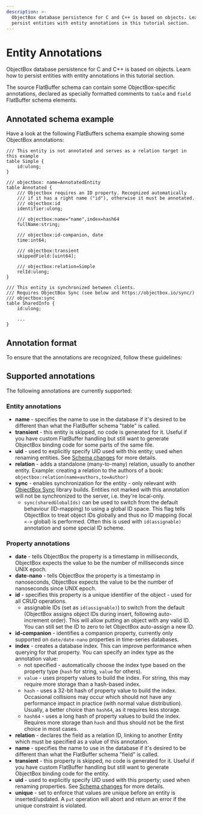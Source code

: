 ```yaml
---
description: >-
  ObjectBox database persistence for C and C++ is based on objects. Learn how to
  persist entities with entity annotations in this tutorial section.
---
```





# Entity Annotations

ObjectBox database persistence for C and C++ is based on objects. Learn how to persist entities with entity annotations in this tutorial section.


The source FlatBuffer schema can contain some ObjectBox-specific annotations, declared as specially formatted comments to `table` and `field` FlatBuffer schema elements.&#x20;

## Annotated schema example

Have a look at the following FlatBuffers schema example showing some ObjectBox annotations:

```fbs title="schema.fbs"
/// This entity is not annotated and serves as a relation target in this example
table Simple {
    id:ulong;
}

/// objectbox: name=AnnotatedEntity
table Annotated {
    /// Objectbox requires an ID property. Recognized automatically 
    /// if it has a right name ("id"), otherwise it must be annotated.
    /// objectbox:id
    identifier:ulong;

    /// objectbox:name="name",index=hash64
    fullName:string;

    /// objectbox:id-companion, date
    time:int64;

    /// objectbox:transient
    skippedField:[uint64];

    /// objectbox:relation=Simple
    relId:ulong;
}

/// This entity is synchronized between clients.
/// Requires ObjectBox Sync (see below and https://objectbox.io/sync/)
/// objectbox:sync
table SharedInfo {
    id:ulong;
    
    ...
}
```

## Annotation format
To ensure that the annotations are recognized, follow these guidelines:



## Supported annotations

The following annotations are currently supported:

### **Entity annotations**

* **name** - specifies the name to use in the database if it's desired to be different than what the FlatBuffer schema "table" is called.
* **transient** - this entity is skipped, no code is generated for it. Useful if you have custom FlatBuffer handling but still want to generate ObjectBox binding code for some parts of the same file.
* **uid** - used to explicitly specify UID used with this entity; used when renaming entities. See [Schema changes](schema-changes.md) for more details.
* **relation** - adds a standalone (many-to-many) relation, usually to another entity. Example: creating a relation to the authors of a book: `objectbox:relation(name=authors,to=Author)`
* **sync** - enables synchronization for the entity - only relevant with [ObjectBox Sync](https://objectbox.io/sync/) library builds. Entities not marked with this annotation will not be synchronized to the server, i.e. they're local-only.
  * `sync(sharedGlobalIds)` can be used to switch from the default behaviour (ID-mapping) to using a global ID space. This flag tells ObjectBox to treat object IDs globally and thus no ID mapping (local `<->` global) is performed. Often this is used with `id(assignable)` annotation and some special ID scheme.

### **Property annotations**

* **date** - tells ObjectBox the property is a timestamp in milliseconds, ObjectBox expects the value to be the number of milliseconds since UNIX epoch.
* **date-nano** - tells ObjectBox the property is a timestamp in nanoseconds, ObjectBox expects the value to be the number of nanoseconds since UNIX epoch.
* **id** - specifies this property is a unique identifier of the object - used for all CRUD operations.
  * assignable IDs (set as `id(assignable)`) to switch from the default (ObjectBox assigns object IDs during insert, following auto-increment order). This will allow putting an object with any valid ID. You can still set the ID to zero to let ObjectBox auto-assign a new ID.
* **id-companion** - identifies a companion property, currently only supported on `date/date-nano` properties in time-series databases.
* **index** - creates a database index. This can improve performance when querying for that property. You can specify an index type as the annotation value:
  * not specified - automatically choose the index type based on the property type (`hash` for string, `value` for others).
  * `value` - uses property values to build the index. For string, this may require more storage than a hash-based index.
  * `hash` - uses a 32-bit hash of property value to build the index. Occasional collisions may occur which should not have any performance impact in practice (with normal value distribution). Usually, a better choice than `hash64`, as it requires less storage.
  * `hash64` - uses a long hash of property values to build the index. Requires more storage than `hash` and thus should not be the first choice in most cases.
* **relation** - declares the field as a relation ID, linking to another Entity which must be specified as a value of this annotation.
* **name** - specifies the name to use in the database if it's desired to be different than what the FlatBuffer schema "field" is called.
* **transient** - this property is skipped, no code is generated for it. Useful if you have custom FlatBuffer handling but still want to generate ObjectBox binding code for the entity.
* **uid** - used to explicitly specify UID used with this property; used when renaming properties. See [Schema changes](schema-changes.md) for more details.
* **unique** - set to enforce that values are unique before an entity is inserted/updated. A `put` operation will abort and return an error if the unique constraint is violated.